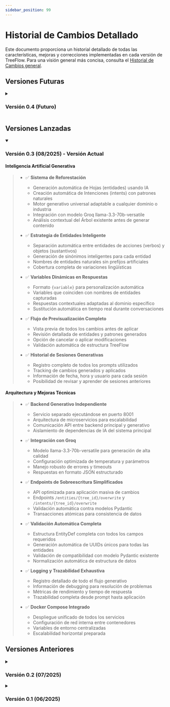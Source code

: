 ```yaml
---
sidebar_position: 99
---
```


# Historial de Cambios Detallado

Este documento proporciona un historial detallado de todas las características, mejoras y correcciones implementadas en cada versión de TreeFlow. Para una visión general más concisa, consulta el [Historial de Cambios general](/docs/changelog).

## Versiones Futuras

<details>
<summary>

### <strong>Versión 0.4 (Futuro)</strong>   


</summary>

#### Técnicas Avanzadas de NLP para Trackeo
> - ⌛ **Análisis de Sentimientos**
>   - Detección automática de emociones en conversaciones
>   - Clasificación de estado de ánimo del usuario
>   - Adaptación de respuestas según el sentimiento detectado
>
> - ⌛ **Métricas Avanzadas**
>   - Dashboard de analytics conversacionales
>   - Análisis de patrones de uso
>   - Identificación de puntos de abandono
>   - Métricas de satisfacción del usuario

#### Injertos Adicionales
> - ⌛ **Canales de Comunicación**
>   - WhatsApp Business API
>   - Telegram Bot API
>   - Telefonía (VoIP)
>   - SMS/MMS
>   - Email automatizado
>   - Facebook Messenger
>
> - ⌛ **Integraciones Empresariales**
>   - CRM (Salesforce, HubSpot)
>   - Sistemas de tickets (Zendesk, Freshdesk)
>   - Plataformas de e-commerce (Shopify, WooCommerce)

#### Técnicas Avanzadas de NLP para Trackeo
> - ⌛ **Análisis semántico profundo**
>   - Comprensión avanzada de intenciones
>   - Reconocimiento de entidades complejas
>   - Análisis de sentimiento y emociones
>
> - ⌛ **Aprendizaje continuo**
>   - Mejora automática basada en interacciones
>   - Adaptación a patrones de usuario
>   - Refinamiento de modelos en tiempo real

</details>

## Versiones Lanzadas

<details open>


<summary>

### <strong>Versión 0.3 (08/2025) - Versión Actual</strong>

</summary>

#### Inteligencia Artificial Generativa

> - ✅ **Sistema de Reforestación**
>   - Generación automática de Hojas (entidades) usando IA
>   - Creación automática de Intenciones (intents) con patrones naturales
>   - Motor generativo universal adaptable a cualquier dominio o industria
>   - Integración con modelo Groq llama-3.3-70b-versatile
>   - Análisis contextual del Árbol existente antes de generar contenido
>
> - ✅ **Estrategia de Entidades Inteligente**
>   - Separación automática entre entidades de acciones (verbos) y objetos (sustantivos)
>   - Generación de sinónimos inteligentes para cada entidad
>   - Nombres de entidades naturales sin prefijos artificiales
>   - Cobertura completa de variaciones lingüísticas
>
> - ✅ **Variables Dinámicas en Respuestas**
>   - Formato `{variable}` para personalización automática
>   - Variables que coinciden con nombres de entidades capturadas
>   - Respuestas contextuales adaptadas al dominio específico
>   - Sustitución automática en tiempo real durante conversaciones
>
> - ✅ **Flujo de Previsualización Completo**
>   - Vista previa de todos los cambios antes de aplicar
>   - Revisión detallada de entidades y patrones generados
>   - Opción de cancelar o aplicar modificaciones
>   - Validación automática de estructura TreeFlow
>
> - ✅ **Historial de Sesiones Generativas**
>   - Registro completo de todos los prompts utilizados
>   - Tracking de cambios generados y aplicados
>   - Información de fecha, hora y usuario para cada sesión
>   - Posibilidad de revisar y aprender de sesiones anteriores

#### Arquitectura y Mejoras Técnicas

> - ✅ **Backend Generativo Independiente**
>   - Servicio separado ejecutándose en puerto 8001
>   - Arquitectura de microservicios para escalabilidad
>   - Comunicación API entre backend principal y generativo
>   - Aislamiento de dependencias de IA del sistema principal
>
> - ✅ **Integración con Groq**
>   - Modelo llama-3.3-70b-versatile para generación de alta calidad
>   - Configuración optimizada de temperatura y parámetros
>   - Manejo robusto de errores y timeouts
>   - Respuestas en formato JSON estructurado
>
> - ✅ **Endpoints de Sobreescritura Simplificados**
>   - API optimizada para aplicación masiva de cambios
>   - Endpoints `/entities/{tree_id}/overwrite` y `/intents/{tree_id}/overwrite`
>   - Validación automática contra modelos Pydantic
>   - Transacciones atómicas para consistencia de datos
>
> - ✅ **Validación Automática Completa**
>   - Estructura EntityDef completa con todos los campos requeridos
>   - Generación automática de UUIDs únicos para todas las entidades
>   - Validación de compatibilidad con modelo Pydantic existente
>   - Normalización automática de estructura de datos
>
> - ✅ **Logging y Trazabilidad Exhaustiva**
>   - Registro detallado de todo el flujo generativo
>   - Información de debugging para resolución de problemas
>   - Métricas de rendimiento y tiempo de respuesta
>   - Trazabilidad completa desde prompt hasta aplicación
>
> - ✅ **Docker Compose Integrado**
>   - Despliegue unificado de todos los servicios
>   - Configuración de red interna entre contenedores
>   - Variables de entorno centralizadas
>   - Escalabilidad horizontal preparada

</details>

## Versiones Anteriores

<details>
<summary>

### <strong>Versión 0.2 (07/2025)</strong>

</summary>

#### Sistema de Workspaces
> - ✅ **Cuentas Independientes**
>   - Sistema completo de workspaces para separación de proyectos
>   - Aislamiento total de datos entre workspaces
>   - Cada workspace mantiene sus árboles, configuraciones y datos independientes
>   - Gestión de múltiples proyectos desde una sola cuenta
>
> - ✅ **Gestión Multi-Workspace**
>   - Creación y administración de espacios de trabajo
>   - Selector intuitivo para cambiar entre workspaces
>   - Configuraciones independientes por workspace
>   - Organización por cliente, proyecto o departamento
>
> - ✅ **Interfaz de Gestión**
>   - Panel de control centralizado
>   - Navegación fluida entre workspaces
>   - Indicadores visuales del workspace activo
>   - Gestión de configuraciones por workspace

#### Sistema de Fertilizantes (Webhooks Avanzados)
> - ✅ **Fertilizante Principal**
>   - Webhook único por workspace para procesamiento global
>   - Toggle de activación/desactivación
>   - Configuración de URL, autenticación Basic Auth y timeout
>   - Procesamiento automático de todas las respuestas del árbol
>
> - ✅ **Fertilizantes Secundarios**
>   - Múltiples webhooks especializados por integración
>   - Configuración individual con nombre y descripción
>   - Soporte completo para métodos HTTP (GET, POST, PUT, PATCH, DELETE)
>   - Timeouts configurables por fertilizante
>
> - ✅ **Testing Individual en Tiempo Real**
>   - Modal de pruebas especializado para cada fertilizante
>   - Peticiones HTTP reales a endpoints configurados
>   - Visualización completa de request y response
>   - Botón de test individual por fertilizante secundario

#### Sistema de Injertos (Integraciones)
> - ✅ **Injerto Web - Widget Embebible**
>   - Widget de chat completamente funcional para sitios web
>   - Integración súper simple en 2 líneas de código
>   - Web Component personalizado con Shadow DOM
>   - Disponible globalmente vía CDN (jsDelivr)
>
> - ✅ **Personalización Avanzada**
>   - Sistema completo de variables CSS (custom properties)
>   - Configuración de colores, iconos y comportamiento
>   - Personalización visual sin modificar código
>   - Soporte para temas personalizados

</details>

<details>
<summary>

### <strong>Versión 0.1 (06/2025)</strong>

</summary>

#### Integración con Webhooks
> - ⌛ **Configuración por Rama**
>   - Habilitación de webhooks específicos
>   - Configuración de endpoints
>   - Mapeo de parámetros
>
> - ⌛ **Autenticación**
>   - Soporte para tokens de autenticación
>   - Headers personalizados
>   - Seguridad en las comunicaciones
>
> - ⌛ **Respuestas dinámicas**
>   - Procesamiento de respuestas externas
>   - Integración con sistemas backend
>   - Personalización basada en datos en tiempo real
>
> - ⌛ **Editor visual de configuración**
>   - Interfaz gráfica para configurar endpoints
>   - Validación en tiempo real de configuraciones
>   - Previsualización de estructura de datos
>
> - ⌛ **Plantillas predefinidas**
>   - Conectores para servicios populares
>   - Configuraciones pre-optimizadas
>   - Ejemplos de implementación
>
> - ⌛ **Monitoreo y depuración**
>   - Historial de llamadas a webhooks
>   - Visualización de respuestas
>   - Herramientas de diagnóstico
>   - Alertas de fallos
>
> - ⌛ **Manejo avanzado de errores**
>   - Políticas de reintento configurables
>   - Respuestas de fallback
>   - Notificaciones de error
>   - Registro detallado de problemas

#### Analítica y Reportes
> - ⌛ **Métricas básicas**
>   - Uso y rendimiento
>   - Tasas de reconocimiento
>   - Duración de conversaciones
>
> - ⌛ **Análisis de conversaciones**
>   - Patrones comunes
>   - Rutas de conversación
>   - Puntos de abandono
>
> - ⌛ **Identificación de problemas**
>   - Patrones no reconocidos
>   - Intenciones confundidas
>   - Oportunidades de mejora
>
> - ⌛ **Dashboards personalizables**
>   - Visualización de métricas clave
>   - Filtros por período y segmento
>   - Exportación de datos

#### Herramientas de Desarrollo
> - ⌛ **Videos tutoriales**
>   - Guías paso a paso para principiantes
>   - Técnicas avanzadas de diseño conversacional
>   - Mejores prácticas de implementación
>   - Casos de uso específicos

#### Gestión de Trees (Chatbots)
> - ✅ **Creación y configuración**
>   - Interfaz intuitiva para crear Trees
>   - Configuración de propósito y descripción
>   - Opciones de personalización avanzadas
>   - Duplicación y plantillas
>
> - ✅ **Umbrales de confianza**
>   - Configuración de umbral ML (0.0-1.0)
>   - Configuración de umbral Fuzzy (0.0-1.0)
>   - Ajuste fino para reconocimiento de intenciones
>
> - ✅ **Orden de detección**
>   - Configuración de prioridad: ML, Fuzzy, Exact
>   - Personalización del pipeline de reconocimiento
>   - Optimización para diferentes casos de uso
>
> - ✅ **Dashboard principal**
>   - Listado de Trees disponibles
>   - Estadísticas de uso
>   - Acceso rápido a funciones principales
>   - Filtros y búsqueda

#### Gestión de Branches (Intenciones)
> - ✅ **Tipos de Branches**
>   - Branches conversacionales (activadas por usuario)
>   - Branches de sistema (activadas por eventos)
>   - Configuración específica por tipo
>
> - ✅ **Patrones de reconocimiento**
>   - Soporte para múltiples ejemplos por Branch
>   - Patrones con variables (@entidad)
>   - Reconocimiento basado en ML
>   - Coincidencia fuzzy para errores tipográficos
>
> - ✅ **Sistema de respuestas**
>   - Múltiples variaciones por Branch
>   - Selección aleatoria para naturalidad
>   - Respuestas con formato enriquecido
>   - Personalización basada en parámetros
>
> - ✅ **Parámetros y prompts**
>   - Extracción automática de parámetros
>   - Prompts personalizados para solicitar información
>   - Valores por defecto configurables
>   - Validación de entradas
>
> - ✅ **Gestión de contextos**
>   - Contextos de entrada para activación condicional
>   - Contextos de salida para control de flujo
>   - Configuración de tiempo de vida (lifespan)
>
> - ✅ **Sistema de eventos**
>   - Activación de eventos personalizados
>   - Encadenamiento de acciones
>   - Automatización de flujos complejos

#### Gestión de Leaves (Entidades)
> - ✅ **Tipos de Leaves**
>   - Simple: valores discretos con sinónimos
>   - Composite: entidades compuestas
>   - Regex: patrones de expresiones regulares
>   - Custom: entidades personalizadas
>
> - ✅ **Configuración de valores**
>   - Gestión de valores principales
>   - Sinónimos para cada valor
>   - Importación y exportación de valores
>
> - ✅ **Extracción automática**
>   - Identificación en tiempo real durante conversaciones
>   - Normalización de valores extraídos
>   - Resolución de ambigüedades

#### Gestión de Contextos
> - ✅ **Contextos de entrada/salida**
>   - Control de activación de Branches
>   - Mantenimiento de estado conversacional
>   - Gestión de flujos complejos
>
> - ✅ **Control de flujo**
>   - Direccionamiento de la conversación
>   - Manejo de sub-diálogos
>   - Retorno a flujos anteriores
>
> - ✅ **Tiempo de vida (lifespan)**
>   - Configuración de duración de contextos
>   - Expiración automática
>   - Reinicio de contextos

#### Gestión de Eventos
> - ✅ **Eventos personalizados**
>   - Creación de eventos específicos
>   - Activación desde Branches
>   - Encadenamiento de acciones
>
> - ✅ **Eventos del sistema**
>   - Bienvenida: inicio de conversación
>   - Fallback: cuando no hay coincidencia
>   - Timeout: inactividad del usuario
>
> - ✅ **Activación automática**
>   - Branches activadas por eventos
>   - Ejecución de acciones en segundo plano
>   - Automatización de flujos

#### Herramientas Básicas de Prueba
> - ✅ **Panel de conversaciones**
>   - Interfaz de chat para pruebas
>   - Simulación de interacciones de usuario
>   - Historial de mensajes
>
> - ✅ **Visualización de contextos**
>   - Monitoreo de contextos activos
>   - Seguimiento de tiempo de vida
>   - Depuración de flujos
>
> - ✅ **Depuración de reconocimiento**
>   - Visualización de coincidencias de intenciones
>   - Puntuaciones de confianza
>   - Análisis de fallos de reconocimiento

#### Interfaz de Usuario
> - ✅ **Frontend React/TypeScript**
>   - Componentes modernos
>   - Estado gestionado eficientemente
>   - Tipado estricto para robustez
>
> - ✅ **Diseño responsive**
>   - Adaptación a diferentes dispositivos
>   - Experiencia optimizada en móvil y escritorio
>   - Accesibilidad mejorada
>
> - ✅ **Navegación intuitiva**
>   - Estructura clara de secciones
>   - Accesos directos a funciones comunes
>   - Flujos de trabajo optimizados

#### Backend y API
> - ✅ **API REST con FastAPI**
>   - Endpoints bien documentados
>   - Validación automática de datos
>   - Rendimiento optimizado
>
> - ✅ **Gestión completa**
>   - CRUD para Trees, Branches y Leaves
>   - Operaciones por lotes
>   - Versionado de recursos
>
> - ✅ **Procesamiento NLP**
>   - Reconocimiento de intenciones
>   - Extracción de entidades
>   - Análisis contextual
>   - Integración con modelos de ML

#### Arquitectura
> - ✅ **Separación frontend/backend**
>   - Arquitectura desacoplada
>   - Comunicación vía API REST
>   - Desarrollo independiente de componentes
>
> - ✅ **Modelo de datos estructurado**
>   - Relaciones claras entre entidades
>   - Normalización adecuada
>   - Integridad referencial
>
> - ✅ **Sistema de procesamiento**
>   - Pipeline de análisis de mensajes
>   - Gestión de estado conversacional
>   - Resolución de intenciones y entidades

#### Seguridad
> - ✅ **Autenticación básica**
>   - Sistema de login seguro
>   - Gestión de sesiones
>   - Protección contra ataques comunes
>
> - ✅ **Protección de endpoints**
>   - Validación de tokens
>   - Control de acceso
>   - Limitación de tasa
>
> - ✅ **Validación de datos**
>   - Sanitización de entradas
>   - Prevención de inyecciones
>   - Manejo seguro de datos sensibles

#### Rendimiento
> - ✅ **Optimización de respuestas**
>   - Tiempos de respuesta minimizados
>   - Procesamiento asíncrono cuando es apropiado
>   - Balanceo de carga
>
> - ✅ **Sistema de caché**
>   - Almacenamiento en caché de resultados frecuentes
>   - Invalidación inteligente
>   - Reducción de latencia
>
> - ✅ **Procesamiento eficiente**
>   - Algoritmos optimizados para patrones
>   - Indexación para búsquedas rápidas
>   - Uso eficiente de recursos

</details>
